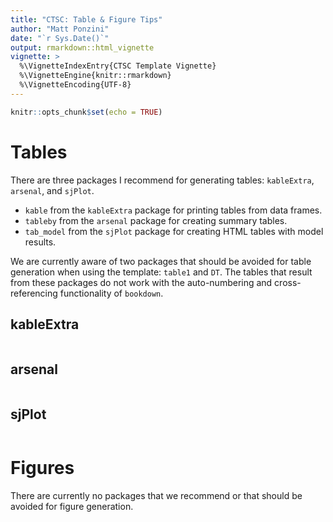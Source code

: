 ```yaml
---
title: "CTSC: Table & Figure Tips"
author: "Matt Ponzini"
date: "`r Sys.Date()`"
output: rmarkdown::html_vignette
vignette: >
  %\VignetteIndexEntry{CTSC Template Vignette}
  %\VignetteEngine{knitr::rmarkdown}
  %\VignetteEncoding{UTF-8}
---
```


```r
knitr::opts_chunk$set(echo = TRUE)
```

# Tables

There are three packages I recommend for generating tables: `kableExtra`, `arsenal`, and `sjPlot`.

* `kable` from the `kableExtra` package for printing tables from data frames.
* `tableby` from the `arsenal` package for creating summary tables.
* `tab_model` from the `sjPlot` package for creating HTML tables with model results.  

We are currently aware of two packages that should be avoided for table generation when using the template: `table1` and `DT`. The tables that result from these packages do not work with the auto-numbering and cross-referencing functionality of `bookdown`.

## kableExtra  

```r

```

## arsenal  

```r

```

## sjPlot  

```r

```

# Figures  

There are currently no packages that we recommend or that should be avoided for figure generation.